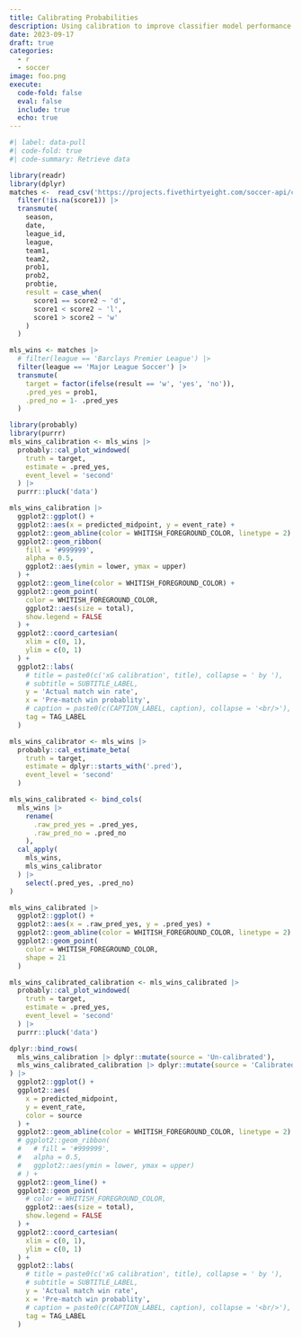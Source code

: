 ```yaml
---
title: Calibrating Probabilities
description: Using calibration to improve classifier model performance
date: 2023-09-17
draft: true
categories:
  - r
  - soccer
image: foo.png
execute: 
  code-fold: false
  eval: false
  include: true
  echo: true
---
```


```r
#| label: data-pull
#| code-fold: true
#| code-summary: Retrieve data

library(readr)
library(dplyr)
matches <-  read_csv('https://projects.fivethirtyeight.com/soccer-api/club/spi_matches.csv') |> 
  filter(!is.na(score1)) |> 
  transmute(
    season,
    date,
    league_id,
    league,
    team1,
    team2,
    prob1,
    prob2,
    probtie,
    result = case_when(
      score1 == score2 ~ 'd',
      score1 < score2 ~ 'l',
      score1 > score2 ~ 'w'
    )
  )
```

```r
mls_wins <- matches |> 
  # filter(league == 'Barclays Premier League') |> 
  filter(league == 'Major League Soccer') |> 
  transmute(
    target = factor(ifelse(result == 'w', 'yes', 'no')),
    .pred_yes = prob1,
    .pred_no = 1- .pred_yes 
  )

library(probably)
library(purrr)
mls_wins_calibration <- mls_wins |> 
  probably::cal_plot_windowed(
    truth = target,
    estimate = .pred_yes,
    event_level = 'second'
  ) |> 
  purrr::pluck('data')

mls_wins_calibration |> 
  ggplot2::ggplot() +
  ggplot2::aes(x = predicted_midpoint, y = event_rate) +
  ggplot2::geom_abline(color = WHITISH_FOREGROUND_COLOR, linetype = 2) +
  ggplot2::geom_ribbon(
    fill = '#999999',
    alpha = 0.5,
    ggplot2::aes(ymin = lower, ymax = upper)
  ) +
  ggplot2::geom_line(color = WHITISH_FOREGROUND_COLOR) +
  ggplot2::geom_point(
    color = WHITISH_FOREGROUND_COLOR,
    ggplot2::aes(size = total),
    show.legend = FALSE
  ) +
  ggplot2::coord_cartesian(
    xlim = c(0, 1),
    ylim = c(0, 1)
  ) +
  ggplot2::labs(
    # title = paste0(c('xG calibration', title), collapse = ' by '),
    # subtitle = SUBTITLE_LABEL,
    y = 'Actual match win rate',
    x = 'Pre-match win probablity',
    # caption = paste0(c(CAPTION_LABEL, caption), collapse = '<br/>'),
    tag = TAG_LABEL
  )

mls_wins_calibrator <- mls_wins |> 
  probably::cal_estimate_beta(
    truth = target,
    estimate = dplyr::starts_with('.pred'),
    event_level = 'second'
  )

mls_wins_calibrated <- bind_cols(
  mls_wins |> 
    rename(
      .raw_pred_yes = .pred_yes,
      .raw_pred_no = .pred_no
    ),
  cal_apply(
    mls_wins,
    mls_wins_calibrator
  ) |> 
    select(.pred_yes, .pred_no)
)

mls_wins_calibrated |> 
  ggplot2::ggplot() +
  ggplot2::aes(x = .raw_pred_yes, y = .pred_yes) +
  ggplot2::geom_abline(color = WHITISH_FOREGROUND_COLOR, linetype = 2) +
  ggplot2::geom_point(
    color = WHITISH_FOREGROUND_COLOR,
    shape = 21
  )

mls_wins_calibrated_calibration <- mls_wins_calibrated |> 
  probably::cal_plot_windowed(
    truth = target,
    estimate = .pred_yes,
    event_level = 'second'
  ) |> 
  purrr::pluck('data')

dplyr::bind_rows(
  mls_wins_calibration |> dplyr::mutate(source = 'Un-calibrated'),
  mls_wins_calibrated_calibration |> dplyr::mutate(source = 'Calibrated')
) |> 
  ggplot2::ggplot() +
  ggplot2::aes(
    x = predicted_midpoint, 
    y = event_rate,
    color = source
  ) +
  ggplot2::geom_abline(color = WHITISH_FOREGROUND_COLOR, linetype = 2) +
  # ggplot2::geom_ribbon(
  #   # fill = '#999999',
  #   alpha = 0.5,
  #   ggplot2::aes(ymin = lower, ymax = upper)
  # ) +
  ggplot2::geom_line() +
  ggplot2::geom_point(
    # color = WHITISH_FOREGROUND_COLOR,
    ggplot2::aes(size = total),
    show.legend = FALSE
  ) +
  ggplot2::coord_cartesian(
    xlim = c(0, 1),
    ylim = c(0, 1)
  ) +
  ggplot2::labs(
    # title = paste0(c('xG calibration', title), collapse = ' by '),
    # subtitle = SUBTITLE_LABEL,
    y = 'Actual match win rate',
    x = 'Pre-match win probablity',
    # caption = paste0(c(CAPTION_LABEL, caption), collapse = '<br/>'),
    tag = TAG_LABEL
  )

```
